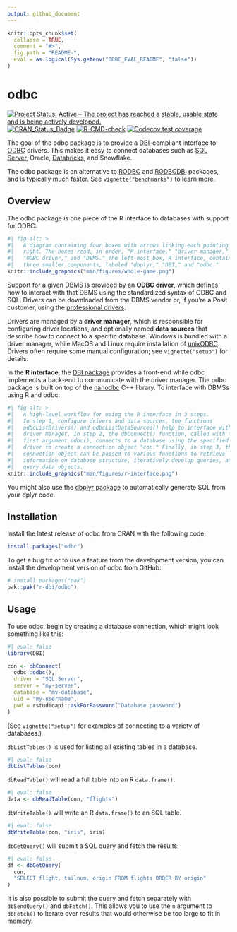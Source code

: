 ```yaml
---
output: github_document
---
```


<!-- README.md is generated from README.Rmd. Please edit that file -->

```r
knitr::opts_chunk$set(
  collapse = TRUE,
  comment = "#>",
  fig.path = "README-",
  eval = as.logical(Sys.getenv("ODBC_EVAL_README", "false"))
)
```

# odbc
<!-- badges: start -->
[![Project Status: Active – The project has reached a stable, usable state and is being actively developed.](http://www.repostatus.org/badges/latest/active.svg)](https://www.repostatus.org/)
[![CRAN_Status_Badge](http://www.r-pkg.org/badges/version/odbc)](https://cran.r-project.org/package=odbc)
[![R-CMD-check](https://github.com/r-dbi/odbc/actions/workflows/R-CMD-check.yaml/badge.svg)](https://github.com/r-dbi/odbc/actions/workflows/R-CMD-check.yaml)
[![Codecov test coverage](https://codecov.io/gh/r-dbi/odbc/branch/main/graph/badge.svg)](https://app.codecov.io/gh/r-dbi/odbc?branch=main)
<!-- badges: end -->

The goal of the odbc package is to provide a [DBI](https://dbi.r-dbi.org/)-compliant interface to [ODBC](https://learn.microsoft.com/en-us/sql/odbc/microsoft-open-database-connectivity-odbc) drivers. This makes it easy to connect databases such as [SQL Server](https://www.microsoft.com/en-us/sql-server/), Oracle, [Databricks](https://www.databricks.com/), and Snowflake.

The odbc package is an alternative to
[RODBC](https://cran.r-project.org/package=RODBC) and [RODBCDBI](https://cran.r-project.org/package=RODBCDBI) packages, and is typically much faster. See `vignette("benchmarks")` to learn more.

## Overview

The odbc package is one piece of the R interface to databases with support for ODBC:

```r
#| fig-alt: > 
#|   A diagram containing four boxes with arrows linking each pointing left to 
#|   right. The boxes read, in order, "R interface," "driver manager," 
#|   "ODBC driver," and "DBMS." The left-most box, R interface, contains 
#|   three smaller components, labeled "dbplyr," "DBI," and "odbc."
knitr::include_graphics("man/figures/whole-game.png")
```

Support for a given DBMS is provided by an **ODBC driver**, which defines how to interact with that DBMS using the standardized syntax of ODBC and SQL. Drivers can be downloaded from the DBMS vendor or, if you're a Posit customer, using the [professional drivers](https://docs.posit.co/pro-drivers/).

Drivers are managed by a **driver manager**, which is responsible for configuring driver locations, and optionally named **data sources** that describe how to connect to a specific database. Windows is bundled with a driver manager, while MacOS and Linux require installation of [unixODBC](https://www.unixodbc.org/). Drivers often require some manual configuration; see `vignette("setup")` for details.

In the **R interface**, the [DBI package](https://dbi.r-dbi.org/) provides a front-end while odbc implements a back-end to communicate with the driver manager. The odbc package is built on top of the
[nanodbc](https://nanodbc.github.io/nanodbc/) C++ library. To interface with DBMSs using R and odbc:

```r
#| fig-alt: >
#|   A high-level workflow for using the R interface in 3 steps. 
#|   In step 1, configure drivers and data sources, the functions 
#|   odbcListDrivers() and odbcListDataSources() help to interface with the 
#|   driver manager. In step 2, the dbConnect() function, called with the 
#|   first argument odbc(), connects to a database using the specified ODBC 
#|   driver to create a connection object "con." Finally, in step 3, that 
#|   connection object can be passed to various functions to retrieve 
#|   information on database structure, iteratively develop queries, and 
#|   query data objects.
knitr::include_graphics("man/figures/r-interface.png")
```

You might also use the [dbplyr package](https://dbplyr.tidyverse.org/) to automatically generate SQL from your dplyr code.

## Installation 

Install the latest release of odbc from CRAN with the following code:

```r
install.packages("odbc")
```

To get a bug fix or to use a feature from the development version, you can install the development version of odbc from GitHub:

```r
# install.packages("pak")
pak::pak("r-dbi/odbc")
```

## Usage

To use odbc, begin by creating a database connection, which might look something like this:

```r
#| eval: false
library(DBI)

con <- dbConnect(
  odbc::odbc(),
  driver = "SQL Server",
  server = "my-server",
  database = "my-database",
  uid = "my-username",
  pwd = rstudioapi::askForPassword("Database password")
)
```

(See `vignette("setup")` for examples of connecting to a variety of databases.)

`dbListTables()` is used for listing all existing tables in a database.

```r
#| eval: false
dbListTables(con)
```

`dbReadTable()` will read a full table into an R `data.frame()`.

```r
#| eval: false
data <- dbReadTable(con, "flights")
```

`dbWriteTable()` will write an R `data.frame()` to an SQL table.

```r
#| eval: false
dbWriteTable(con, "iris", iris)
```

`dbGetQuery()` will submit a SQL query and fetch the results:

```R
#| eval: false
df <- dbGetQuery(
  con,
  "SELECT flight, tailnum, origin FROM flights ORDER BY origin"
)
```

It is also possible to submit the query and fetch separately with `dbSendQuery()` and `dbFetch()`. This allows you to use the `n` argument to `dbFetch()` to iterate over results that would otherwise be too large to fit in memory.


